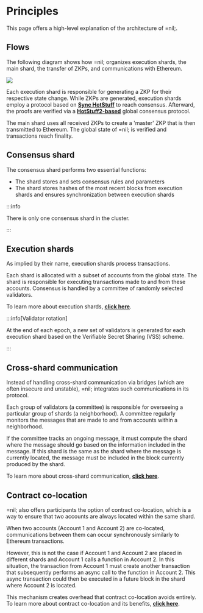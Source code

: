 
# Principles

This page offers a high-level explanation of the architecture of =nil;.

## Flows

The following diagram shows how =nil; organizes execution shards, the main shard, the transfer of ZKPs, and communications with Ethereum.

<img src={Flows}/ >

Each execution shard is responsible for generating a ZKP for their respective state change. While ZKPs are generated, execution shards employ a protocol based on [**Sync HotStuff**](https://eprint.iacr.org/2019/270.pdf) to reach consensus. Afterward, the proofs are verified via a [**HotStuff2-based**](https://eprint.iacr.org/2023/397.pdf) global consensus protocol. 

The main shard uses all received ZKPs to create a 'master' ZKP that is then transmitted to Ethereum. The global state of =nil; is verified and transactions reach finality.

## Consensus shard

The consensus shard performs two essential functions:

* The shard stores and sets consensus rules and parameters
* The shard stores hashes of the most recent blocks from execution shards and ensures synchronization between execution shards

:::info

There is only one consensus shard in the cluster.

:::

## Execution shards

As implied by their name, execution shards process transactions. 

Each shard is allocated with a subset of accounts from the global state. The shard is responsible for executing transactions made to and from these accounts. Consensus is handled by a committee of randomly selected validators.

To learn more about execution shards, [**click here**](./core-concepts/shards-parallel-execution#execution-shards).

:::info[Validator rotation]

At the end of each epoch, a new set of validators is generated for each execution shard based on the Verifiable Secret Sharing (VSS) scheme.

:::

## Cross-shard communication

Instead of handling cross-shard communication via bridges (which are often insecure and unstable), =nil; integrates such communications in its protocol.

Each group of validators (a committee) is responsible for overseeing a particular group of shards (a neighborhood). A committee regularly monitors the messages that are made to and from accounts within a neighborhood. 

If the committee tracks an ongoing message, it must compute the shard where the message should go based on the information included in the message. If this shard is the same as the shard where the message is currently located, the message must be included in the block currently produced by the shard.

To learn more about cross-shard communication, [**click here**](./core-concepts/shards-parallel-execution#message-passing-checks).

## Contract co-location

=nil; also offers participants the option of contract co-location, which is a way to ensure that two accounts are always located within the same shard.

When two accounts (Account 1 and Account 2) are co-located, communications between them can occur synchronously similarly to Ethereum transactions. 

However, this is not the case if Account 1 and Account 2 are placed in different shards and Account 1 calls a function in Account 2. In this situation, the transaction from Account 1 must create another transaction that subsequently performs an async call to the function in Account 2. This async transaction could then be executed in a future block in the shard where Account 2 is located. 

This mechanism creates overhead that contract co-location avoids entirely. To learn more about contract co-location and its benefits, [**click here**](./core-concepts/contract-co-location).
